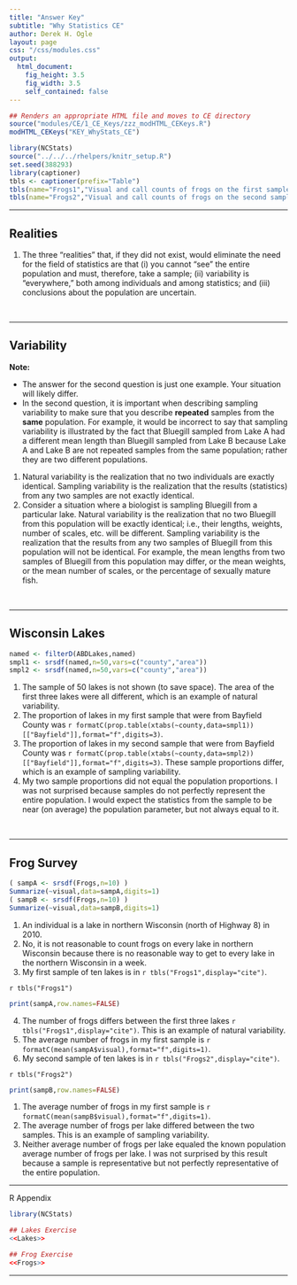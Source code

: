 ```yaml
---
title: "Answer Key"
subtitle: "Why Statistics CE"
author: Derek H. Ogle
layout: page
css: "/css/modules.css"
output:
  html_document:
    fig_height: 3.5
    fig_width: 3.5
    self_contained: false
---
```


```r
## Renders an appropriate HTML file and moves to CE directory
source("modules/CE/1_CE_Keys/zzz_modHTML_CEKeys.R")
modHTML_CEKeys("KEY_WhyStats_CE")
```

```r
library(NCStats)
source("../../../rhelpers/knitr_setup.R")
set.seed(388293)
library(captioner)
tbls <- captioner(prefix="Table")
tbls(name="Frogs1","Visual and call counts of frogs on the first sample of 10 lakes from northern Wisconsin.")
tbls(name="Frogs2","Visual and call counts of frogs on the second sample of 10 lakes from northern Wisconsin.")
```

----

## Realities
1. The three "realities" that, if they did not exist, would eliminate the need for the field of statistics are that (i) you cannot "see" the entire population and must, therefore, take a sample; (ii) variability is "everywhere," both among individuals and among statistics; and (iii) conclusions about the population are uncertain.

<br>

----

## Variability

<div class="alert alert-warning">
<strong>Note:</strong> 
<ul>
<li>The answer for the second question is just one example. Your situation will likely differ.</li>
<li>In the second question, it is important when describing sampling variability to make sure that you describe <strong>repeated</strong> samples from the <strong>same</strong> population. For example, it would be incorrect to say that sampling variability is illustrated by the fact that Bluegill sampled from Lake A had a different mean length than Bluegill sampled from Lake B because Lake A and Lake B are not repeated samples from the same population; rather they are two different populations.</li>
</ul>
</div>

1. Natural variability is the realization that no two individuals are exactly identical. Sampling variability is the realization that the results (statistics) from any two samples are not exactly identical.
1. Consider a situation where a biologist is sampling Bluegill from a particular lake. Natural variability is the realization that no two Bluegill from this population will be exactly identical; i.e., their lengths, weights, number of scales, etc. will be different. Sampling variability is the realization that the results from any two samples of Bluegill from this population will not be identical. For example, the mean lengths from two samples of Bluegill from this population may differ, or the mean weights, or the mean number of scales, or the percentage of sexually mature fish.

<br>

----

## Wisconsin Lakes
```r
named <- filterD(ABDLakes,named)
smpl1 <- srsdf(named,n=50,vars=c("county","area"))
smpl2 <- srsdf(named,n=50,vars=c("county","area"))
```

1. The sample of 50 lakes is not shown (to save space). The area of the first three lakes were all different, which is an example of natural variability.
1. The proportion of lakes in my first sample that were from Bayfield County was `r formatC(prop.table(xtabs(~county,data=smpl1))[["Bayfield"]],format="f",digits=3)`.
1. The proportion of lakes in my second sample that were from Bayfield County was `r formatC(prop.table(xtabs(~county,data=smpl2))[["Bayfield"]],format="f",digits=3)`. These sample proportions differ, which is an example of sampling variability.
1. My two sample proportions did not equal the population proportions. I was not surprised because samples do not perfectly represent the entire population. I would expect the statistics from the sample to be near (on average) the population parameter, but not always equal to it.

<br>

----

## Frog Survey
```r
( sampA <- srsdf(Frogs,n=10) )
Summarize(~visual,data=sampA,digits=1)
( sampB <- srsdf(Frogs,n=10) )
Summarize(~visual,data=sampB,digits=1)
```

1. An individual is a lake in northern Wisconsin (north of Highway 8) in 2010.
1. No, it is not reasonable to count frogs on every lake in northern Wisconsin because there is no reasonable way to get to every lake in the northern Wisconsin in a week.
1. My first sample of ten lakes is in `r tbls("Frogs1",display="cite")`.

`r tbls("Frogs1")`

```r
print(sampA,row.names=FALSE)
```

4. The number of frogs differs between the first three lakes `r tbls("Frogs1",display="cite")`. This is an example of natural variability.
1. The average number of frogs in my first sample is `r formatC(mean(sampA$visual),format="f",digits=1)`.
1. My second sample of ten lakes is in `r tbls("Frogs2",display="cite")`.

`r tbls("Frogs2")`

```r
print(sampB,row.names=FALSE)
```

1. The average number of frogs in my first sample is `r formatC(mean(sampB$visual),format="f",digits=1)`.
1. The average number of frogs per lake differed between the two samples. This is an example of sampling variability.
1. Neither average number of frogs per lake equaled the known population average number of frogs per lake. I was not surprised by this result because a sample is representative but not perfectly representative of the entire population.

----

R Appendix
```r
library(NCStats)

## Lakes Exercise
<<Lakes>>

## Frog Exercise
<<Frogs>>
```

----
